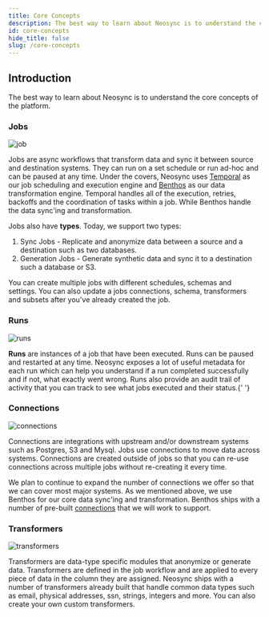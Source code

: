 ```yaml
---
title: Core Concepts
description: The best way to learn about Neosync is to understand the core concepts of the platform.
id: core-concepts
hide_title: false
slug: /core-concepts
---
```



## Introduction

The best way to learn about Neosync is to understand the core concepts of the platform.

### Jobs

![job](https://assets.nucleuscloud.com/neosync/docs/jobs-page.png)

Jobs are async workflows that transform data and sync it between source and destination systems. They can run on a set schedule or run ad-hoc and can be paused at any time. Under the covers, Neosync uses [Temporal](https://github.com/temporalio/temporal) as our job scheduling and execution engine and [Benthos](https://github.com/benthosdev/benthos) as our data transformation engine. Temporal handles all of the execution, retries, backoffs and the coordination of tasks within a job. While Benthos handle the data sync'ing and transformation.

Jobs also have <strong>types</strong>. Today, we support two types:

1. Sync Jobs - Replicate and anonymize data between a source and a destination such as two databases.
2. Generation Jobs - Generate synthetic data and sync it to a destination such a database or S3.

You can create multiple jobs with different schedules, schemas and settings. You can also update a jobs connections, schema, transformers and subsets after you've already created the job.

### Runs

![runs](https://assets.nucleuscloud.com/neosync/docs/runs-page.png)

<strong>Runs</strong> are instances of a job that have been executed. Runs can be
paused and restarted at any time. Neosync exposes a lot of useful metadata for each
run which can help you understand if a run completed successfully and if not, what
exactly went wrong. Runs also provide an audit trail of activity that you can track
to see what jobs executed and their status.{' '}

### Connections

![connections](/img/connectionsList.png)

Connections are integrations with upstream and/or downstream systems such as Postgres, S3 and Mysql. Jobs use connections to move data across systems. Connections are created outside of jobs so that you can re-use connections across multiple jobs without re-creating it every time.

We plan to continue to expand the number of connections we offer so that we can cover most major systems. As we mentioned above, we use Benthos for our core data sync'ing and transformation. Benthos ships with a number of pre-built [connections](https://www.benthos.dev/docs/components/inputs/about) that we will work to support.

### Transformers

![transformers](https://assets.nucleuscloud.com/neosync/docs/udt-home.png)

Transformers are data-type specific modules that anonymize or generate data. Transformers are defined in the job workflow and are applied to every piece of data in the column they are assigned. Neosync ships with a number of transformers already built that handle common data types such as email, physical addresses, ssn, strings, integers and more. You can also create your own custom transformers.
